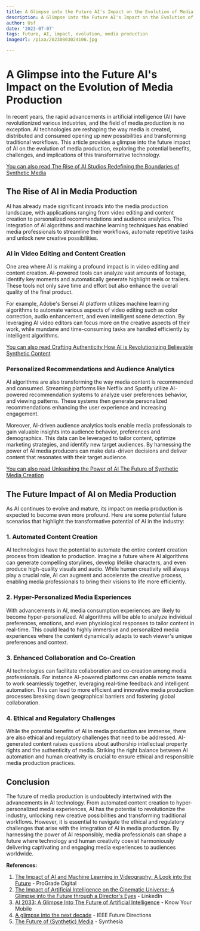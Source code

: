 ```yaml
---
title: A Glimpse into the Future AI's Impact on the Evolution of Media Production
description: A Glimpse into the Future AI's Impact on the Evolution of Media Production
author: Usf
date: '2023-07-07'
tags: future, AI, impact, evolution, media production
imageUrl: /pixa/20230803024106.jpg

---
```

# A Glimpse into the Future AI's Impact on the Evolution of Media Production

In recent years,  the rapid advancements in artificial intelligence (AI) have revolutionized various industries, and  the field of media production is no exception. AI technologies are reshaping the way media is created, distributed and consumed opening up new possibilities and transforming traditional workflows. This article provides a glimpse into the future impact of AI on the evolution of media production, exploring the potential  benefits, challenges, and implications of this transformative  technology.

[You can also read The Rise of AI Studios Redefining the Boundaries of Synthetic Media](The%20Rise%20of%20AI%20Studios%20Redefining%20the%20Boundaries%20of%20Synthetic%20Media)


## The Rise of AI in Media  Production

AI has already made significant inroads  into the media production landscape, with applications ranging from video editing and content creation  to personalized recommendations and audience analytics.  The integration of AI algorithms  and machine learning techniques has enabled media professionals to streamline their workflows, automate repetitive tasks and unlock new creative possibilities.

### AI in Video Editing and Content Creation

One area where AI is making a profound  impact is in video editing and content creation. AI-powered tools can analyze vast amounts of footage, identify key moments and automatically generate highlight  reels or trailers. These tools not only save time  and effort  but  also  enhance the overall quality of the  final product.

For example, Adobe's Sensei AI platform utilizes machine learning  algorithms to  automate various aspects of video editing such as color correction, audio enhancement, and even  intelligent scene detection. By leveraging AI video  editors can focus more on the creative aspects of their work, while mundane and time-consuming tasks are handled  efficiently by intelligent algorithms.

[You  can also read Crafting  Authenticity How AI is Revolutionizing Believable Synthetic Content](Crafting%20Authenticity%20How%20AI%20is%20Revolutionizing%20Believable%20Synthetic%20Content)


### Personalized Recommendations and Audience Analytics

AI algorithms are  also transforming  the way media content is recommended and consumed.  Streaming platforms like Netflix  and  Spotify utilize AI-powered recommendation systems to analyze user preferences behavior, and viewing  patterns. These systems then generate personalized recommendations  enhancing the user experience and increasing engagement.

Moreover, AI-driven audience analytics tools  enable media professionals  to gain  valuable insights into audience behavior, preferences  and  demographics.  This data can be leveraged to tailor content, optimize marketing strategies, and identify new target audiences. By harnessing the power of  AI media producers can make  data-driven decisions and deliver content that  resonates with their target audience.

[You can also read  Unleashing the Power of AI The Future of Synthetic Media Creation](Unleashing%20the%20Power%20of%20AI%20The%20Future%20of%20Synthetic%20Media%20Creation)


## The Future Impact of  AI on Media Production

As AI continues  to evolve and mature, its impact on media production is  expected to become even more profound. Here are some potential future scenarios that highlight the  transformative potential of AI in the industry:

###  1. Automated Content Creation

AI technologies have the potential to automate the entire content creation process from ideation  to  production. Imagine a future where AI algorithms can generate compelling storylines, develop lifelike characters, and even  produce high-quality visuals and audio. While human  creativity will always play a crucial role,  AI can augment and accelerate the creative process, enabling media professionals to bring their visions to life more efficiently.

### 2. Hyper-Personalized Media Experiences

With advancements in  AI, media  consumption experiences are likely to become hyper-personalized. AI algorithms will be able to analyze individual preferences, emotions, and even physiological responses to tailor content  in real-time. This could lead to  highly immersive and personalized media experiences where the content dynamically adapts to each viewer's unique preferences and context.

### 3. Enhanced Collaboration and  Co-Creation

AI technologies can facilitate collaboration and co-creation among media professionals. For instance AI-powered platforms can enable  remote teams  to work seamlessly together, leveraging real-time feedback and intelligent automation. This can lead  to more efficient and innovative  media production processes breaking down geographical barriers and fostering global collaboration.

###  4. Ethical and Regulatory Challenges

While  the potential benefits of AI in media  production are immense,  there  are also ethical and regulatory challenges that need to be  addressed. AI-generated content raises questions about authorship intellectual property  rights and the  authenticity of media. Striking the right balance between AI automation and human creativity is crucial to ensure ethical and responsible media production practices.

## Conclusion

The future of media production is  undoubtedly intertwined with the  advancements in AI technology. From automated content creation to  hyper-personalized media experiences, AI has the potential to revolutionize the industry, unlocking new creative possibilities  and transforming traditional workflows. However, it is  essential to  navigate the ethical and regulatory challenges  that arise with the integration of AI in media production. By harnessing the power  of AI responsibly, media professionals can shape a future where  technology and human  creativity coexist harmoniously delivering captivating and engaging media experiences to audiences worldwide.

**References:**

1. [The  Impact of AI and Machine Learning in Videography: A Look into the Future](https://progradedigital.com/the-impact-of-ai-and-machine-learning-in-videography-a-look-into-the-future/) -  ProGrade Digital
2. [The Impact of Artificial Intelligence on the Cinematic Universe: A  Glimpse into the Future through a Director's Eyes](https://www.linkedin.com/pulse/impact-artificial-intelligence-cinematic-universe-glimpse-hasan-%C3%A7ak%C4%B1r) - LinkedIn
3. [AI 2033: A Glimpse Into The Future of Artificial Intelligence](https://www.knowyourmobile.com/ai-intelligence/ai-2033-a-glimpse-into-the-future-of-artificial-intelligence/) - Know Your  Mobile
4. [A glimpse into the next decade](https://cmte.ieee.org/futuredirections/2023/07/30/a-glimpse-into-the-next-decade-vi/) - IEEE Future Directions
5. [The Future of (Synthetic) Media](https://www.synthesia.io/post/the-future-of-synthetic-media) -  Synthesia